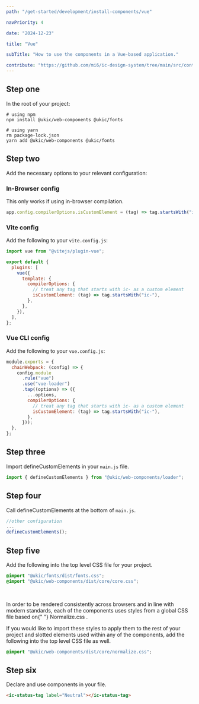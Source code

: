```yaml
---
path: "/get-started/development/install-components/vue"

navPriority: 4

date: "2024-12-23"

title: "Vue"

subTitle: "How to use the components in a Vue-based application."

contribute: "https://github.com/mi6/ic-design-system/tree/main/src/content/structured/get-started/vue.mdx"
---
```



<IcAlert
  variant="info"
  heading="Version check"
  message="These instructions were used with Vue version 3.5.13."
/>

## Step one

In the root of your project:

```shell
# using npm
npm install @ukic/web-components @ukic/fonts

# using yarn
rm package-lock.json
yarn add @ukic/web-components @ukic/fonts
```

## Step two

Add the necessary options to your relevant configuration:

### In-Browser config

This only works if using in-browser compilation.

```jsx
app.config.compilerOptions.isCustomElement = (tag) => tag.startsWith("ic-");
```

### Vite config

Add the following to your `vite.config.js`:

```jsx
import vue from "@vitejs/plugin-vue";

export default {
  plugins: [
    vue({
      template: {
        compilerOptions: {
          // treat any tag that starts with ic- as a custom element
          isCustomElement: (tag) => tag.startsWith("ic-"),
        },
      },
    }),
  ],
};
```

### Vue CLI config

Add the following to your `vue.config.js`:

```jsx
module.exports = {
  chainWebpack: (config) => {
    config.module
      .rule("vue")
      .use("vue-loader")
      .tap((options) => ({
        ...options,
        compilerOptions: {
          // treat any tag that starts with ic- as a custom element
          isCustomElement: (tag) => tag.startsWith("ic-"),
        },
      }));
  },
};
```

## Step three

Import defineCustomElements in your `main.js` file.

```jsx
import { defineCustomElements } from "@ukic/web-components/loader";
```

## Step four

Call defineCustomElements at the bottom of `main.js`.

```jsx
//other configuration
...
defineCustomElements();
```

## Step five

Add the following into the top level CSS file for your project.

```css
@import "@ukic/fonts/dist/fonts.css";
@import "@ukic/web-components/dist/core/core.css";
```

<br />

<p>
  In order to be rendered consistently across browsers and in line with modern
  standards, each of the components uses styles from a global CSS file based on{" "}
  <ic-link
    target="_blank"
    href="https://necolas.github.io/normalize.css/"
    rel="noreferrer noopener nofollow"
  >
    Normalize.css
  </ic-link>
  .
</p>

If you would like to import these styles to apply them to the rest of your project and slotted elements used within any of the components, add the following into the top level CSS file as well.

```css
@import "@ukic/web-components/dist/core/normalize.css";
```

## Step six

Declare and use components in your file.

```html
<ic-status-tag label="Neutral"></ic-status-tag>
```
